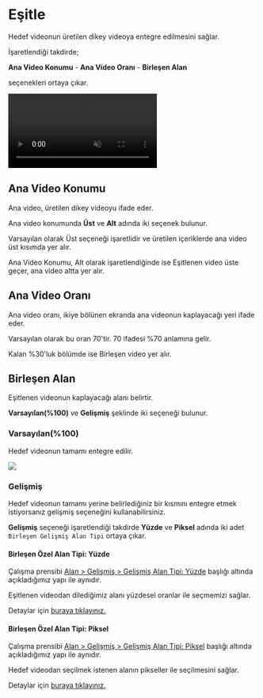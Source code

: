 

# Eşitle

Hedef videonun üretilen dikey videoya entegre edilmesini sağlar.

İşaretlendiği takdirde;

**Ana Video Konumu** - **Ana Video Oranı** - **Birleşen Alan**

seçenekleri ortaya çıkar.


<video autoPlay muted loop controls>
  <source src="/esitle.mp4" type="video/mp4" />
  Your browser does not support the video tag.
</video>



## Ana Video Konumu

Ana video, üretilen dikey videoyu ifade eder.

Ana video konumunda **Üst** ve **Alt** adında iki seçenek bulunur.

Varsayılan olarak Üst seçeneği işaretlidir ve üretilen içeriklerde ana video üst kısımda yer alır.

Ana Video Konumu, Alt olarak işaretlendiğinde ise Eşitlenen video üste geçer, ana video altta yer alır.


## Ana Video Oranı

Ana video oranı, ikiye bölünen ekranda ana videonun kaplayacağı yeri ifade eder.

Varsayılan olarak bu oran 70'tir. 70 ifadesi %70 anlamına gelir.

Kalan %30'luk bölümde ise Birleşen video yer alır.


## Birleşen Alan

Eşitlenen videonun kaplayacağı alanı belirtir.

**Varsayılan(%100)** ve **Gelişmiş** şeklinde iki seçeneği bulunur.


### Varsayılan(%100)

Hedef videonun tamamı entegre edilir.


<Image src={esitle} width={425} height={800} />



### Gelişmiş

Hedef videonun tamamı yerine belirlediğiniz bir kısmını entegre etmek istiyorsanız gelişmiş seçeneğini kullanabilirsiniz.

**Gelişmiş** seçeneği işaretlendiği takdirde **Yüzde** ve **Piksel** adında iki adet ```Birleşen Gelişmiş Alan Tipi``` ortaya çıkar.


#### Birleşen Özel Alan Tipi: Yüzde

Çalışma prensibi [Alan > Gelişmiş > Gelişmiş Alan Tipi: Yüzde](alan/gelismis#geli%C5%9Fmi%C5%9F-alan-tipi-y%C3%BCzde) başlığı altında açıkladığımız yapı ile aynıdır.


Eşitlenen videodan dilediğimiz alanı yüzdesel oranlar ile seçmemizi sağlar.



Detaylar için [buraya tıklayınız.](alan/gelismis#geli%C5%9Fmi%C5%9F-alan-tipi-y%C3%BCzde)



#### Birleşen Özel Alan Tipi: Piksel

Çalışma prensibi [Alan > Gelişmiş > Gelişmiş Alan Tipi: Piksel](alan/gelismis#geli%C5%9Fmi%C5%9F-alan-tipi-piksel) başlığı altında açıkladığımız yapı ile aynıdır.

Hedef videodan seçilmek istenen alanın pikseller ile seçilmesini sağlar.


Detaylar için [buraya tıklayınız.](alan/gelismis#geli%C5%9Fmi%C5%9F-alan-tipi-piksel)